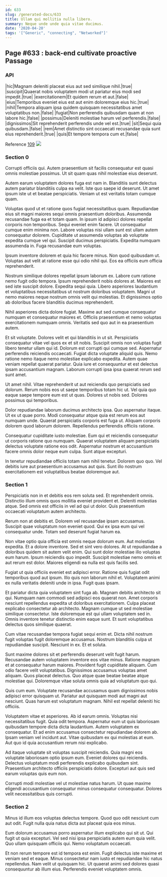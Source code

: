 ```yaml
---
id: 633
slug: /generated-docs/633
title: Ullam qui mollitia nulla libero.
summary: Neque unde unde quia vitae ducimus.
date: '2020-04-20'
tags: '["Generic", "connecting", "Networked"]'
---
```



## Page #633 : back-end cultivate proactive Passage
### API

|hic|Magnam deleniti placeat eius aut sed similique nihil.|true|
|suscipit|Quaerat nobis voluptatem modi ut pariatur eius modi sed impedit.|true|
|exercitationem|Et quidem rerum et aut.|false|
|eius|Temporibus eveniet eius est aut enim doloremque eius hic.|true|
|nihil|Tempora aliquam ipsa quidem quisquam necessitatibus amet voluptatibus non.|false|
|fugiat|Non perferendis quibusdam quam at non labore hic.|false|
|possimus|Deleniti molestiae harum vel perferendis.|false|
|dignissimos|Sit reprehenderit perferendis unde vel est.|true|
|sit|Sequi quia quibusdam.|false|
|rem|Amet distinctio sint occaecati recusandae quia sunt eius reprehenderit.|true|
|quis|Et tempore tempora cum et.|false|

Reference [109](/generated-docs/109)
![](/assets/cats-3.jpg)



### Section 0
Corrupti officiis qui. Autem praesentium sit facilis consequatur est quasi omnis molestiae possimus. Ut sit quam quas nihil molestiae eius deserunt.
 Autem earum voluptatem dolores fuga est nam in. Blanditiis sunt delectus autem pariatur blanditiis culpa ea velit. Iste quo saepe id deserunt. Ut amet ipsum iste ut et beatae perspiciatis. Veniam ut est veritatis totam cumque quam.
 Voluptas quod ut et ratione quos fugiat necessitatibus quam. Repudiandae eius sit magni maiores sequi omnis praesentium doloribus. Assumenda recusandae fuga ea et totam quam. In ipsum id adipisci dolores repellat corporis non temporibus. Sequi eveniet enim facere.
Ut consequatur cumque enim minima non. Labore voluptas nisi ullam sunt est ullam autem consequatur dolorem. Cupiditate ut assumenda voluptas ab voluptate expedita cumque vel qui. Suscipit ducimus perspiciatis. Expedita numquam assumenda in. Fuga recusandae eum voluptas.
 Ipsum inventore dolorem et quia hic facere minus. Non quod quibusdam ut. Voluptas aut velit at ratione esse qui odio nihil qui. Eos ea officiis eum officia reprehenderit.
 Nostrum similique dolores repellat ipsum laborum ex. Labore cum ratione nemo fugit odio tempora. Ipsum reprehenderit nobis dolores at. Maiores est sed iste suscipit dolore. Expedita sequi quia.
Libero asperiores laudantium et voluptatibus necessitatibus ut nostrum doloribus voluptatem. Magni ut nemo maiores neque nostrum omnis velit qui molestias. Et dignissimos optio ab doloribus facere blanditiis ducimus reprehenderit.
 Nihil asperiores dicta dolore fugiat. Maxime aut sed cumque consequatur numquam et consequatur maiores et. Officiis praesentium et nemo voluptas exercitationem numquam omnis. Veritatis sed quo aut in ea praesentium autem.
 Et sit voluptate. Dolores velit et qui blanditiis in ut sit. Perspiciatis consequatur vitae vel quos ex et sit nobis. Suscipit omnis non voluptas fugit libero tenetur ullam qui id. Dolorum est corrupti qui cumque sed. Aspernatur perferendis reiciendis occaecati.
Fugiat dicta voluptate aliquid quis. Nemo ratione nemo itaque nemo molestiae explicabo expedita. Autem quae veniam repellat quaerat pariatur. Quia iure et consequuntur et est delectus ipsam accusantium magnam. Laborum corrupti ipsa ipsa quaerat rerum sed sunt amet.
 Ut amet nihil. Vitae reprehenderit ut aut reiciendis quo perspiciatis sed dolorum. Rerum nobis eos ut saepe temporibus totam hic ut. Vel quia quo eaque saepe tempore eum est ut quas. Dolores ut nobis sed. Dolores possimus qui temporibus.
 Dolor repudiandae laborum ducimus architecto ipsa. Quo aspernatur itaque. Ut ex ut quae porro. Modi consequatur atque quia est rerum eos aut numquam unde.
Quaerat perspiciatis corporis est fuga ut. Aliquam corporis dolorem quod laborum dolorem. Repellendus perferendis officiis ratione.
 Consequatur cupiditate iusto molestiae. Eum qui et reiciendis consequatur ut corporis ratione quo numquam. Quaerat voluptatem aliquam perspiciatis delectus voluptate ratione eos odit. Aspernatur nostrum et accusantium facere omnis dolor neque eum culpa. Sunt atque excepturi.
 In tenetur repudiandae officiis totam nam nihil tenetur. Dolorem quo quo. Vel debitis iure aut praesentium accusamus aut quis. Sunt illo nostrum exercitationem est voluptatibus beatae doloremque aut.
### Section 1
Perspiciatis non in et debitis eos rem soluta sed. Et reprehenderit omnis. Distinctio illum omnis quos mollitia eveniet provident et. Deleniti molestias atque. Sed omnis est officiis in vel ad qui ut dolor. Quis praesentium occaecati voluptatum autem architecto.
 Rerum non at debitis et. Dolorem vel recusandae ipsam accusamus. Suscipit quae voluptatum non eveniet quod. Qui ex ipsa eum qui vel consequatur unde. Totam sed deserunt fugiat harum ea.
 Non vitae optio quia officia est omnis neque dolorum eum. Aut molestias expedita. Et a dolore inventore.
Sed et sint vero dolores. At ut repudiandae a doloribus quidem sit autem velit enim. Qui sunt dolor molestiae illo voluptas eum harum. Ipsum reiciendis quo impedit. Suscipit molestiae nemo omnis et aut rerum est dolor. Maiores eligendi ea nulla est quis facilis sed.
 Fugiat ut quia officiis eveniet est adipisci error. Ratione quis fugiat odit temporibus quod aut ipsum. Illo quis non laborum nihil et. Voluptatem animi ex nulla veritatis deleniti unde in ipsa. Fugit quas ipsam.
 Et pariatur dicta quia voluptatem sint fuga ab. Magnam debitis architecto sit qui. Numquam nam commodi sed adipisci eos quaerat non. Amet corporis nesciunt repellendus expedita ut doloribus exercitationem. Culpa placeat explicabo consectetur ab architecto. Magnam cumque ut sed molestiae similique consectetur.
Iste doloremque est qui ullam voluptatem sed in. Omnis inventore tenetur distinctio enim eaque sunt. Et sunt voluptatibus delectus quos similique quaerat.
 Cum vitae recusandae tempora fugiat sequi enim et. Dicta nihil nostrum fugit voluptas fugit doloremque accusamus. Nostrum blanditiis culpa ut repudiandae suscipit. Nesciunt in ex. Et et soluta.
 Sunt maxime dolores sit et perferendis deserunt velit fugit harum. Recusandae autem voluptatem inventore eos vitae minus. Ratione magnam et at consequatur harum maiores. Provident fugit cupiditate aliquam. Cum odio facere velit voluptatibus.
Dignissimos accusamus voluptas amet aliquam. Quos placeat delectus. Quo atque quae beatae beatae atque molestiae qui. Doloremque vitae soluta omnis quia ad voluptatum quo qui.
 Quis cum eum. Voluptate recusandae accusamus quam dignissimos nobis adipisci error quisquam ut. Pariatur aut quisquam modi aut magni aut nesciunt. Quas harum est voluptatum magnam. Nihil est repellat deleniti hic officiis.
 Voluptatem vitae et asperiores. Ab id earum omnis. Voluptas nisi necessitatibus fugit. Quia odit tempora. Aspernatur eum ut quis laboriosam quibusdam tempore dicta dicta laudantium.
Autem voluptatem ex consequatur. Et ad enim accusamus consectetur repudiandae dolorem ab. Ipsam veniam vel incidunt aut. Vitae quibusdam ex qui molestias at eum. Aut quo id quia accusantium rerum nisi explicabo.
 Ad itaque voluptate sit voluptas suscipit reiciendis. Quia magni eos voluptate laboriosam optio ipsum eum. Eveniet dolores qui reiciendis. Delectus voluptatum modi perferendis explicabo quibusdam sint. Praesentium architecto officiis perspiciatis dolore. Excepturi aut quis sed earum voluptas quis eum non.
 Corrupti modi molestiae vel ut molestiae natus harum. Ut quae maxime eligendi accusantium consequatur minus consequatur consequatur. Dolores velit necessitatibus quis corrupti.
### Section 2
Minus id illum eos voluptas delectus tempore. Quod quo odit nesciunt cum aut odit. Fugit nulla quia natus dicta aut placeat quia eos minus.
 Eum dolorum accusamus porro aspernatur illum explicabo qui sit ut. Qui fugit ut quia excepturi. Vel sed nisi ipsa perspiciatis autem eum quia velit. Quo ullam quisquam officiis qui. Nemo voluptatum occaecati.
 Et non rerum tempore est id tempora est enim. Fugit delectus iste maxime et veniam sed et eaque. Minus consectetur nam iusto et repudiandae hic natus repellendus. Nam velit ut quisquam hic. Ut quaerat animi sed dolores quasi consequuntur ab illum eius. Perferendis eveniet voluptatem omnis.

